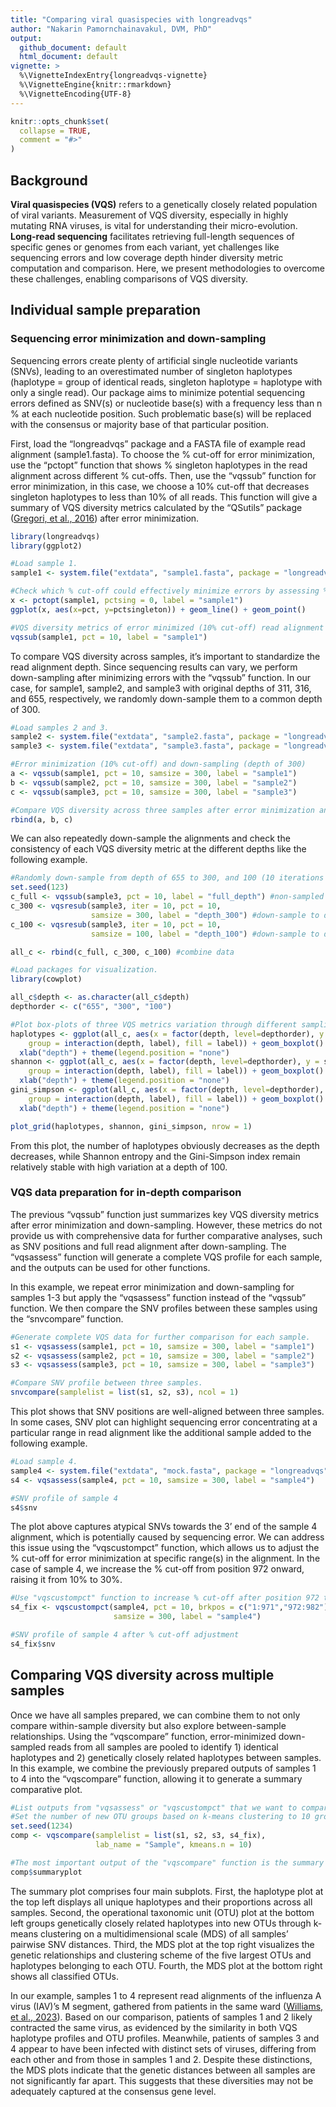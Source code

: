 ```yaml
---
title: "Comparing viral quasispecies with longreadvqs"
author: "Nakarin Pamornchainavakul, DVM, PhD"
output:
  github_document: default
  html_document: default
vignette: >
  %\VignetteIndexEntry{longreadvqs-vignette}
  %\VignetteEngine{knitr::rmarkdown}
  %\VignetteEncoding{UTF-8}
---
```


```r
knitr::opts_chunk$set(
  collapse = TRUE,
  comment = "#>"
)
```

## Background

**Viral quasispecies (VQS)** refers to a genetically closely related population of viral variants. Measurement of VQS diversity, especially in highly mutating RNA viruses, is vital for understanding their micro-evolution. **Long-read sequencing** facilitates retrieving full-length sequences of specific genes or genomes from each variant, yet challenges like sequencing errors and low coverage depth hinder diversity metric computation and comparison. Here, we present methodologies to overcome these challenges, enabling comparisons of VQS diversity.

## Individual sample preparation

### Sequencing error minimization and down-sampling

Sequencing errors create plenty of artificial single nucleotide variants (SNVs), leading to an overestimated number of singleton haplotypes (haplotype = group of identical reads, singleton haplotype = haplotype with only a single read). Our package aims to minimize potential sequencing errors defined as SNV(s) or nucleotide base(s) with a frequency less than n % at each nucleotide position. Such problematic base(s) will be replaced with the consensus or majority base of that particular position.

First, load the "longreadvqs" package and a FASTA file of example read alignment (sample1.fasta). To choose the % cut-off for error minimization, use the "pctopt" function that shows % singleton haplotypes in the read alignment across different % cut-offs. Then, use the "vqssub" function for error minimization, in this case, we choose a 10% cut-off that decreases singleton haplotypes to less than 10% of all reads. This function will give a summary of VQS diversity metrics calculated by the "QSutils" package ([Gregori, et al., 2016](https://doi.org/10.1016/j.virol.2016.03.017)) after error minimization.

```r
library(longreadvqs)
library(ggplot2)

#Load sample 1.
sample1 <- system.file("extdata", "sample1.fasta", package = "longreadvqs")
```
```r
#Check which % cut-off could effectively minimize errors by assessing % singleton haplotypes.
x <- pctopt(sample1, pctsing = 0, label = "sample1")
ggplot(x, aes(x=pct, y=pctsingleton)) + geom_line() + geom_point()
```
```r
#VQS diversity metrics of error minimized (10% cut-off) read alignment
vqssub(sample1, pct = 10, label = "sample1")
```

To compare VQS diversity across samples, it's important to standardize the read alignment depth. Since sequencing results can vary, we perform down-sampling after minimizing errors with the "vqssub" function. In our case, for sample1, sample2, and sample3 with original depths of 311, 316, and 655, respectively, we randomly down-sample them to a common depth of 300.

```r
#Load samples 2 and 3.
sample2 <- system.file("extdata", "sample2.fasta", package = "longreadvqs")
sample3 <- system.file("extdata", "sample3.fasta", package = "longreadvqs")

#Error minimization (10% cut-off) and down-sampling (depth of 300)
a <- vqssub(sample1, pct = 10, samsize = 300, label = "sample1")
b <- vqssub(sample2, pct = 10, samsize = 300, label = "sample2")
c <- vqssub(sample3, pct = 10, samsize = 300, label = "sample3")

#Compare VQS diversity across three samples after error minimization and down-sampling.
rbind(a, b, c)
```

We can also repeatedly down-sample the alignments and check the consistency of each VQS diversity metric at the different depths like the following example.

```r
#Randomly down-sample from depth of 655 to 300, and 100 (10 iterations for each sample size).
set.seed(123)
c_full <- vqssub(sample3, pct = 10, label = "full_depth") #non-sampled alignment
c_300 <- vqsresub(sample3, iter = 10, pct = 10, 
                  samsize = 300, label = "depth_300") #down-sample to depth of 300
c_100 <- vqsresub(sample3, iter = 10, pct = 10,
                  samsize = 100, label = "depth_100") #down-sample to depth of 100

all_c <- rbind(c_full, c_300, c_100) #combine data

#Load packages for visualization.
library(cowplot)

all_c$depth <- as.character(all_c$depth)
depthorder <- c("655", "300", "100")

#Plot box-plots of three VQS metrics variation through different sampling depths.
haplotypes <- ggplot(all_c, aes(x = factor(depth, level=depthorder), y = haplotypes, 
	group = interaction(depth, label), fill = label)) + geom_boxplot() + 
  xlab("depth") + theme(legend.position = "none")
shannon <- ggplot(all_c, aes(x = factor(depth, level=depthorder), y = shannon, 
	group = interaction(depth, label), fill = label)) + geom_boxplot() + 
  xlab("depth") + theme(legend.position = "none")
gini_simpson <- ggplot(all_c, aes(x = factor(depth, level=depthorder), y = gini_simpson, 
	group = interaction(depth, label), fill = label)) + geom_boxplot() + 
  xlab("depth") + theme(legend.position = "none")
```
```r
plot_grid(haplotypes, shannon, gini_simpson, nrow = 1)
```

From this plot, the number of haplotypes obviously decreases as the depth decreases, while Shannon entropy and the Gini-Simpson index remain relatively stable with high variation at a depth of 100.

### VQS data preparation for in-depth comparison

The previous "vqssub" function just summarizes key VQS diversity metrics after error minimization and down-sampling. However, these metrics do not provide us with comprehensive data for further comparative analyses, such as SNV positions and full read alignment after down-sampling. The "vqsassess" function will generate a complete VQS profile for each sample, and the outputs can be used for other functions.

In this example, we repeat error minimization and down-sampling for samples 1-3 but apply the "vqsassess" function instead of the "vqssub" function. We then compare the SNV profiles between these samples using the "snvcompare" function.

```r
#Generate complete VQS data for further comparison for each sample.
s1 <- vqsassess(sample1, pct = 10, samsize = 300, label = "sample1")
s2 <- vqsassess(sample2, pct = 10, samsize = 300, label = "sample2")
s3 <- vqsassess(sample3, pct = 10, samsize = 300, label = "sample3")
```
```r
#Compare SNV profile between three samples.
snvcompare(samplelist = list(s1, s2, s3), ncol = 1)
```

This plot shows that SNV positions are well-aligned between three samples. In some cases, SNV plot can highlight sequencing error concentrating at a particular range in read alignment like the additional sample added to the following example.

```r
#Load sample 4.
sample4 <- system.file("extdata", "mock.fasta", package = "longreadvqs")
s4 <- vqsassess(sample4, pct = 10, samsize = 300, label = "sample4")
```
```r
#SNV profile of sample 4
s4$snv
```

The plot above captures atypical SNVs towards the 3' end of the sample 4 alignment, which is potentially caused by sequencing error. We can address this issue using the "vqscustompct" function, which allows us to adjust the % cut-off for error minimization at specific range(s) in the alignment. In the case of sample 4, we increase the % cut-off from position 972 onward, raising it from 10% to 30%.

```r
#Use "vqscustompct" function to increase % cut-off after position 972 to 30%.
s4_fix <- vqscustompct(sample4, pct = 10, brkpos = c("1:971","972:982"), lspct = c(10,30), 
                       samsize = 300, label = "sample4")
```
```r
#SNV profile of sample 4 after % cut-off adjustment
s4_fix$snv
```

## Comparing VQS diversity across multiple samples

Once we have all samples prepared, we can combine them to not only compare within-sample diversity but also explore between-sample relationships. Using the "vqscompare" function, error-minimized down-sampled reads from all samples are pooled to identify 1) identical haplotypes and 2) genetically closely related haplotypes between samples. In this example, we combine the previously prepared outputs of samples 1 to 4 into the "vqscompare" function, allowing it to generate a summary comparative plot.

```r
#List outputs from "vqsassess" or "vqscustompct" that we want to compare into "vqscompare" function.
#Set the number of new OTU groups based on k-means clustering to 10 groups (kmeans.n = 10).
set.seed(1234)
comp <- vqscompare(samplelist = list(s1, s2, s3, s4_fix),
                   lab_name = "Sample", kmeans.n = 10)
```
```r
#The most important output of the "vqscompare" function is the summary plot.
comp$summaryplot
```

The summary plot comprises four main subplots. First, the haplotype plot at the top left displays all unique haplotypes and their proportions across all samples. Second, the operational taxonomic unit (OTU) plot at the bottom left groups genetically closely related haplotypes into new OTUs through k-means clustering on a multidimensional scale (MDS) of all samples' pairwise SNV distances. Third, the MDS plot at the top right visualizes the genetic relationships and clustering scheme of the five largest OTUs and haplotypes belonging to each OTU. Fourth, the MDS plot at the bottom right shows all classified OTUs.

In our example, samples 1 to 4 represent read alignments of the influenza A virus (IAV)'s M segment, gathered from patients in the same ward ([Williams, et al., 2023](https://doi.org/10.1099/mgen.0.001083)). Based on our comparison, patients of samples 1 and 2 likely contracted the same virus, as evidenced by the similarity in both VQS haplotype profiles and OTU profiles. Meanwhile, patients of samples 3 and 4 appear to have been infected with distinct sets of viruses, differing from each other and from those in samples 1 and 2. Despite these distinctions, the MDS plots indicate that the genetic distances between all samples are not significantly far apart. This suggests that these diversities may not be adequately captured at the consensus gene level.
